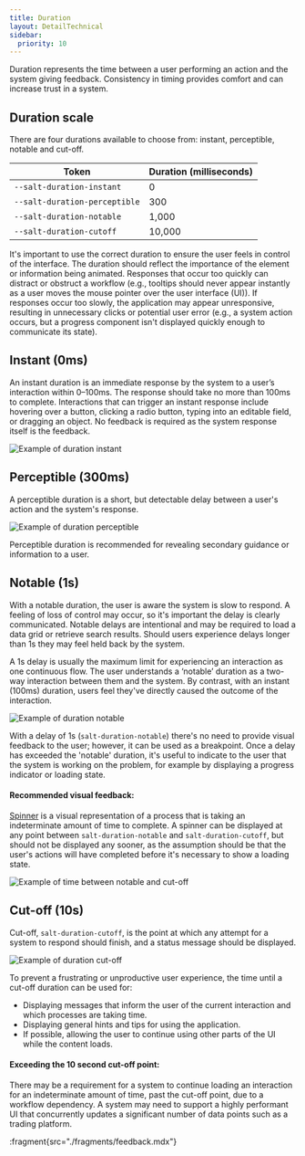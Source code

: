 ```yaml
---
title: Duration
layout: DetailTechnical
sidebar:
  priority: 10
---
```


Duration represents the time between a user performing an action and the system giving feedback. Consistency in timing provides comfort and can increase trust in a system.

## Duration scale

There are four durations available to choose from: instant, perceptible, notable and cut-off.

| Token                         | Duration (milliseconds) |
| ----------------------------- | ----------------------- |
| `--salt-duration-instant`     | 0                       |
| `--salt-duration-perceptible` | 300                     |
| `--salt-duration-notable`     | 1,000                   |
| `--salt-duration-cutoff`      | 10,000                  |

It's important to use the correct duration to ensure the user feels in control of the interface. The duration should reflect the importance of the element or information being animated. Responses that occur too quickly can distract or obstruct a workflow (e.g., tooltips should never appear instantly as a user moves the mouse pointer over the user interface (UI)). If responses occur too slowly, the application may appear unresponsive, resulting in unnecessary clicks or potential user error (e.g., a system action occurs, but a progress component isn't displayed quickly enough to communicate its state).

## Instant (0ms)

An instant duration is an immediate response by the system to a user’s interaction within 0–100ms. The response should take no more than 100ms to complete. Interactions that can trigger an instant response include hovering over a button, clicking a radio button, typing into an editable field, or dragging an object. No feedback is required as the system response itself is the feedback.

<Image
  src="/img/foundations/duration-instant.svg"
  alt="Example of duration instant"
/>

## Perceptible (300ms)

A perceptible duration is a short, but detectable delay between a user's action and the system's response.

<Image
  src="/img/foundations/duration-perceptible.png"
  alt="Example of duration perceptible"
/>

Perceptible duration is recommended for revealing secondary guidance or information to a user.

## Notable (1s)

With a notable duration, the user is aware the system is slow to respond. A feeling of loss of control may occur, so it's important the delay is clearly communicated. Notable delays are intentional and may be required to load a data grid or retrieve search results. Should users experience delays longer than 1s they may feel held back by the system.

A 1s delay is usually the maximum limit for experiencing an interaction as one continuous flow. The user understands a ‘notable’ duration as a two-way interaction between them and the system. By contrast, with an instant (100ms) duration, users feel they've directly caused the outcome of the interaction.

<Image
  src="/img/foundations/duration-notable.svg"
  alt="Example of duration notable"
/>

With a delay of 1s (`salt-duration-notable`) there's no need to provide visual feedback to the user; however, it can be used as a breakpoint. Once a delay has exceeded the 'notable' duration, it's useful to indicate to the user that the system is working on the problem, for example by displaying a progress indicator or loading state.

#### Recommended visual feedback:

[Spinner](../components/spinner) is a visual representation of a process that is taking an indeterminate amount of time to complete. A spinner can be displayed at any point between `salt-duration-notable` and `salt-duration-cutoff`, but should not be displayed any sooner, as the assumption should be that the user's actions will have completed before it's necessary to show a loading state.

<Image
  src="/img/foundations/duration-timebetween.svg"
  alt="Example of time between notable and cut-off"
/>

## Cut-off (10s)

Cut-off, `salt-duration-cutoff`, is the point at which any attempt for a system to respond should finish, and a status message should be displayed.

<Image
  src="/img/foundations/duration-cutoff.svg"
  alt="Example of duration cut-off"
/>

To prevent a frustrating or unproductive user experience, the time until a cut-off duration can be used for:

- Displaying messages that inform the user of the current interaction and which processes are taking time.
- Displaying general hints and tips for using the application.
- If possible, allowing the user to continue using other parts of the UI while the content loads.

#### Exceeding the 10 second cut-off point:

There may be a requirement for a system to continue loading an interaction for an indeterminate amount of time, past the cut-off point, due to a workflow dependency. A system may need to support a highly performant UI that concurrently updates a significant number of data points such as a trading platform.

:fragment{src="./fragments/feedback.mdx"}
